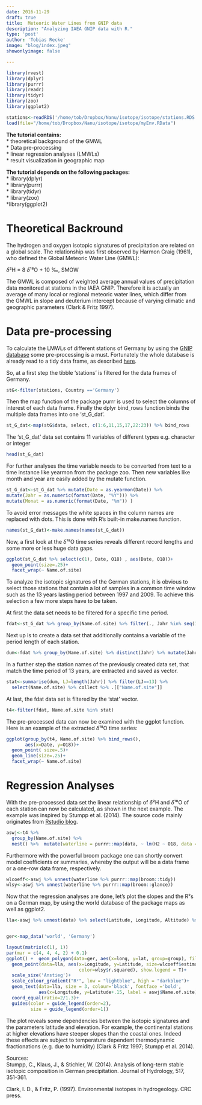 ```yaml
---
date: 2016-11-29
draft: true
title:  Meteoric Water Lines from GNIP data
description: "Analyzing IAEA GNIP data with R." 
type: 'post'
author: 'Tobias Recke'
image: "blog/index.jpeg"
showonlyimage: false

---
```




```r
library(rvest)
library(dplyr)
library(purrr)
library(readr)
library(tidyr)
library(zoo)
library(ggplot2)

stations<-readRDS('/home/tob/Dropbox/Nanu/isotope/isotope/stations.RDS')
load(file="/home/tob/Dropbox/Nanu/isotope/isotope/myEnv.RData")
```
**The tutorial contains:**  
* theoretical background of the GMWL  
* Data pre-processing   
* linear regression analyses (LMWLs)  
* result visualization in geographic map  

**The tutorial depends on the following packages:**   
* library(dplyr)  
* library(purrr)  
* library(tidyr)  
* library(zoo)  
*library(ggplot2)  


# Theoretical Backround
The hydrogen and oxygen isotopic signatures of precipitation are related on a global scale. The relationship was first observed by Harmon Craig (1961), who defined the Global Meteoric Water Line (GMWL):

$\delta$²H = 8 $\delta$¹⁸O + 10 ‰, SMOW

The GMWL is composed of weighted average annual values of precipitation data monitored at stations in the IAEA GNIP. Therefore it is actually an average of many local or regional meteoric water lines, which differ from the GMWL in slope and deuterium intercept because of varying climatic and geographic parameters (Clark & Fritz 1997). 


# Data pre-processing
To calculate the LMWLs of different stations of Germany by using the [GNIP database](http://www-naweb.iaea.org/napc/ih/IHS_resources_gnip.html) some pre-processing is a must.
Fortunately the whole database is already read to a tidy data frame, as described [here](http://n-dim.de/tutorial/webscraping-with-rvest.html).

So, at a first step the tibble 'stations' is filtered for the data frames of Germany.
```r
stG<-filter(stations, Country =='Germany')
```

Then the map function of the package  purrr is used to select the columns of interest of each data frame. 
Finally the dplyr bind_rows function binds the multiple data frames into one 'st_G_dat'.

```r
st_G_dat<-map(stG$data, select, c(1:6,11,15,17,22:23)) %>% bind_rows 
```

The 'st_G_dat' data set contains 11 variables of different types e.g. character or integer
```r
head(st_G_dat)
```

  
For further analyses the time variable needs to be converted from text to a time instance like yearmon from the package zoo.
Then new variables like month and year are easily added by the mutate function. 
```r

st_G_dat<-st_G_dat %>% mutate(Date = as.yearmon(Date)) %>%
mutate(Jahr = as.numeric(format(Date, "%Y"))) %>%
mutate(Monat = as.numeric(format(Date, "%m")) )
```

To avoid error messages the white spaces in the column names are replaced with dots. 
This is done with R's built-in make.names function.  

```r
names(st_G_dat)<-make.names(names(st_G_dat))
```


Now, a first look at the $\delta$¹⁸O time series reveals different record lengths and some more or less huge data gaps.

```r
ggplot(st_G_dat %>% select(c(1), Date, O18) , aes(Date, O18))+
  geom_point(size=.25)+
  facet_wrap(~ Name.of.site)
```



To analyze the isotopic signatures of the German stations, 
it is obvious to select those stations that contain a lot of samples in a common time window 
such as the 13 years lasting period between 1997 and 2009. To achieve this selection a few more steps have to be taken.

At first the data set needs to be filtered for a specific time period.
```r
fdat<-st_G_dat %>% group_by(Name.of.site) %>% filter(., Jahr %in% seq(1997,2009 ,1))
```

Next up is to create a data set that additionally contains a variable of the period length of each station.    
```r
dum<-fdat %>% group_by(Name.of.site) %>% distinct(Jahr) %>% mutate(Jahr, n = n())  
```


In a further step the station names of the previously created data set, that match the time period of 13 years, are extracted and saved as vector. 
```r
stat<-summarise(dum, LJ=length(Jahr)) %>% filter(LJ==13) %>% 
  select(Name.of.site) %>% collect %>% .[["Name.of.site"]]
```


At last, the fdat data set is filtered by the 'stat' vector.   
```r
t4<-filter(fdat, Name.of.site %in% stat)
```


The pre-processed data can now be examined with the ggplot function.
Here is an example of the extracted $\delta$¹⁸O time series:

```r
ggplot(group_by(t4, Name.of.site) %>% bind_rows(),
       aes(x=Date, y=O18))+
  geom_point( size=.5)+
  geom_line(size=.25)+
  facet_wrap(~ Name.of.site)
```




# Regression Analyses 
With the pre-processed data set the linear relationship of $\delta$²H and $\delta$¹⁸O of each station can now be calculated, as shown in the next example. The example was inspired by Stumpp et al. (2014). The source code mainly originates from [Rstudio blog](https://blog.rstudio.org/2016/02/02/tidyr-0-4-0/).  


```r
aswj<-t4 %>% 
  group_by(Name.of.site) %>% 
  nest() %>%  mutate(waterline = purrr::map(data, ~ lm(H2 ~ O18, data = . , na.action=na.omit)))
```


Furthermore with the powerful broom package one can shortly convert model coefficients or summaries, whereby 
the output will be a data frame or a one-row data frame, respectively.
```r
wlcoeff<-aswj %>% unnest(waterline %>% purrr::map(broom::tidy))
wlsy<-aswj %>% unnest(waterline %>% purrr::map(broom::glance))
```


Now that the regression analyses are done, let's plot the slopes and the R²s on a German map, by using the world database of the package maps as well as ggplot2.

```r

lla<-aswj %>% unnest(data) %>% select(Latitude, Longitude, Altitude) %>% unique() 


ger<-map_data('world', 'Germany')

layout(matrix(c(1), 1))
par(mar = c(4, 4, 4, 2) + 0.1)
ggplot() +  geom_polygon(data=ger, aes(x=long, y=lat, group=group), fill='white')+
  geom_point(data=lla, aes(x=Longitude, y=Latitude, size=wlcoeff$estimate[wlcoeff$term=='O18'],
                           color=wlsy$r.squared), show.legend = T)+
  scale_size('Anstieg')+
  scale_colour_gradient("R²", low = "lightblue", high = "darkblue")+
  geom_text(data=lla, size = 3, colour='black', fontface ='bold', 
            aes(x=Longitude, y=Latitude+.15, label = aswj$Name.of.site))+
  coord_equal(ratio=2/1.3)+
  guides(color = guide_legend(order=2),
         size = guide_legend(order=1))

```


The plot reveals some dependencies between the isotopic signatures and the parameters latitude and elevation. For example, the continental stations at higher elevations have steeper slopes than the coastal ones. Indeed these effects are subject to temperature dependent thermodynamic fractionations (e.g. due to humidity) (Clark & Fritz 1997; Stumpp et al. 2014).   



Sources:  
Stumpp, C., Klaus, J., & Stichler, W. (2014). Analysis of long-term stable isotopic composition in German precipitation. Journal of Hydrology, 517, 351-361.

Clark, I. D., & Fritz, P. (1997). Environmental isotopes in hydrogeology. CRC press.


